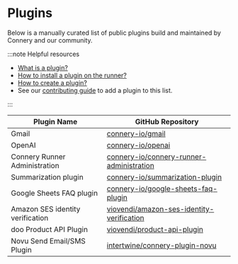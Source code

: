 # Plugins

Below is a manually curated list of public plugins build and maintained by Connery and our community.

:::note Helpful resources

- [What is a plugin?](/docs/runner/introduction/core-concepts#plugin)
- [How to install a plugin on the runner?](/docs/runner/quick-start/install-plugin-on-the-runner)
- [How to create a plugin?](/docs/plugins/guides/create-plugin)
- See our [contributing guide](https://github.com/connery-io/connery/blob/main/CONTRIBUTING.md) to add a plugin to this list.

:::

| Plugin Name                      | GitHub Repository                                                                                         |
| -------------------------------- | --------------------------------------------------------------------------------------------------------- |
| Gmail                            | [connery-io/gmail](https://github.com/connery-io/gmail)                                                   |
| OpenAI                           | [connery-io/openai](https://github.com/connery-io/openai)                                                 |
| Connery Runner Administration    | [connery-io/connery-runner-administration](https://github.com/connery-io/connery-runner-administration)   |
| Summarization plugin             | [connery-io/summarization-plugin](https://github.com/connery-io/summarization-plugin)                     |
| Google Sheets FAQ plugin         | [connery-io/google-sheets-faq-plugin](https://github.com/connery-io/google-sheets-faq-plugin)             |
| Amazon SES identity verification | [viovendi/amazon-ses-identity-verification](https://github.com/viovendi/amazon-ses-identity-verification) |
| doo Product API Plugin           | [viovendi/product-api-plugin](https://github.com/viovendi/product-api-plugin)                             |
| Novu Send Email/SMS Plugin       | [intertwine/connery-plugin-novu](https://github.com/intertwine/connery-plugin-novu)                       |
